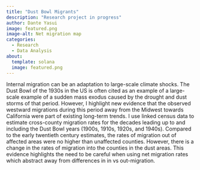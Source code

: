 ```yaml
---
title: "Dust Bowl Migrants"
description: "Research project in progress"
author: Dante Yasui
image: featured.png
image-alt: Net migration map
categories:
  - Research
  - Data Analysis
about:
  template: solana
  image: featured.png
---
```


Internal migration can be an adaptation to large-scale climate shocks.
The Dust Bowl of the 1930s in the US is often cited as an example of a large-scale example of a sudden mass exodus caused by the drought and dust storms of that period.
However, I highlight new evidence that the observed westward migrations during this period away from the Midwest towards California were part of existing long-term trends.
I use linked census data to estimate cross-county migration rates for the decades leading up to and including the Dust Bowl years (1900s, 1910s, 1920s, and 1940s).
Compared to the early twentieth century estimates, the rates of migration out of affected areas were no higher than unaffected counties. 
However, there is a change in the rates of migration into the counties in the dust areas. 
This evidence highlights the need to be careful when using net migration rates which abstract away from differences in in vs out-migration.

